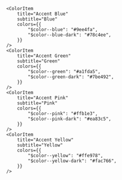 
<Meta title="Color Scheme" />

<ColorPalette>
	<ColorItem
		title="Greyscale"
		colors={{ 
			"$color--white": '#ffffff',
			"$color--light": '#f7f8f7',
			"$color--darkest": '#262b35'
		}}
	/>
	<ColorItem
		title="Primary"
		subtitle="Purple"
		colors={{
			"$color--purple-lightest": '#f6f1ff',
			"$color--purple-lighter": '#ede2ff',
			"$color--purple-light": '#baa5db',
			"$color--purple": '#b598ff',
			"$color--purple-dark": '#9a79ed',
		}}
	/>

    <ColorItem
    	title="Accent Blue"
    	subtitle="Blue"
    	colors={{
    		"$color--blue": "#9ee4fa",
    		"$color--blue-dark": "#78c4ee",
    	}}
    />
    <ColorItem
    	title="Accent Green"
    	subtitle="Green"
    	colors={{
    		"$color--green": "#a1fda5",
    		"$color--green-dark": "#7be492",
    	}}
    />
    <ColorItem
    	title="Accent Pink"
    	subtitle="Pink"
    	colors={{
    		"$color--pink": "#ffb1e3",
    		"$color--pink-dark": "#ea83c5",
    	}}
    />
    <ColorItem
    	title="Accent Yellow"
    	subtitle="Yellow"
    	colors={{
    		"$color--yellow": "#ffe978",
    		"$color--yellow-dark": "#fac766",
    	}}
    />

</ColorPalette>
